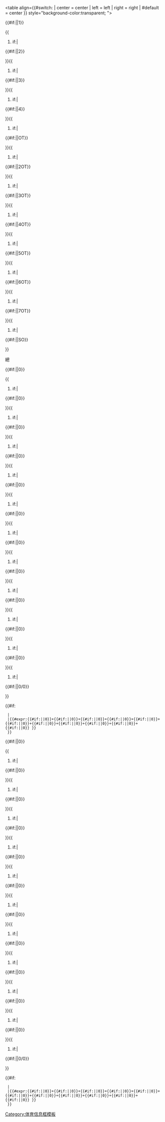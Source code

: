 <includeonly><table align={{#switch:{{{align|}}}
| center = center
| left = left
| right = right
| #default = center
}} style="background-color:transparent; {{{style|}}}">
<tr>
<th></th>
<th style="text-align:center; width: {{{width|25px}}}; vertical-align: bottom">{{#if:{{{label_1period|}}}|{{{label_1period}}}|1}}</th>{{
#if:{{{teama_2period|}}}{{{teamb_2period|}}}|
<th style="text-align:center; width: {{{width|25px}}}; vertical-align: bottom">{{#if:{{{label_2period|}}}|{{{label_2period}}}|2}}</th>
}}{{
#if:{{{teama_3period|}}}{{{teamb_3period|}}}|
<th style="text-align:center; width: {{{width|25px}}}; vertical-align: bottom">{{#if:{{{label_3period|}}}|{{{label_3period}}}|3}}</th>
}}{{
#if:{{{teama_4period|}}}{{{teamb_4period|}}}|
<th style="text-align:center; width: {{{width|25px}}}; vertical-align: bottom">{{#if:{{{label_4period|}}}|{{{label_4period}}}|4}}</th>
}}{{
#if:{{{teama_OTperiod|}}}{{{teamb_OTperiod|}}}|
<th style="text-align:center; width: {{{width|25px}}}; vertical-align: bottom">{{#if:{{{label_OTperiod|}}}|{{{label_OTperiod}}}|OT}}</th>
}}{{
#if:{{{teama_OT2period|}}}{{{teamb_OT2period|}}}|
<th style="text-align:center; width: {{{width|25px}}}; vertical-align: bottom">{{#if:{{{label_OT2period|}}}|{{{label_OT2period}}}|2OT}}</th>
}}{{
#if:{{{teama_OT3period|}}}{{{teamb_OT3period|}}}|
<th style="text-align:center; width: {{{width|25px}}}; vertical-align: bottom">{{#if:{{{label_OT3period|}}}|{{{label_OT3period}}}|3OT}}</th>
}}{{
#if:{{{teama_OT4period|}}}{{{teamb_OT4period|}}}|
<th style="text-align:center; width: {{{width|25px}}}; vertical-align: bottom">{{#if:{{{label_OT4period|}}}|{{{label_OT4period}}}|4OT}}</th>
}}{{
#if:{{{teama_OT5period|}}}{{{teamb_OT5period|}}}|
<th style="text-align:center; width: {{{width|25px}}}; vertical-align: bottom">{{#if:{{{label_OT5period|}}}|{{{label_OT5period}}}|5OT}}</th>
}}{{
#if:{{{teama_OT6period|}}}{{{teamb_OT6period|}}}|
<th style="text-align:center; width: {{{width|25px}}}; vertical-align: bottom">{{#if:{{{label_OT6period|}}}|{{{label_OT6period}}}|6OT}}</th>
}}{{
#if:{{{teama_OT7period|}}}{{{teamb_OT7period|}}}|
<th style="text-align:center; width: {{{width|25px}}}; vertical-align: bottom">{{#if:{{{label_OT7period|}}}|{{{label_OT7period}}}|7OT}}</th>
}}{{
#if:{{{teama_SO|}}}{{{teamb_SO|}}}|
<th style="text-align:center; width: {{{width|25px}}}; vertical-align: bottom">{{#if:{{{label_SO|}}}|{{{label_SO}}}|SO}}</th>
}}
<th style="text-align:center; width: {{{width|25px}}}; vertical-align: bottom">總</th>
</tr><tr>
<td style="text-align:right; white-space: nowrap">{{{teama}}}</td>
<td style="text-align:center; background:#efefef">{{#if:{{{teama_1period|}}}|{{{teama_1period}}}|0}}</td>{{
#if:{{{teama_2period|}}}{{{teamb_2period|}}}|
<td style="text-align:center; background:#efefef">{{#if:{{{teama_2period|}}}|{{{teama_2period}}}|0}}</td>
}}{{
#if:{{{teama_3period|}}}{{{teamb_3period|}}}|
<td style="text-align:center; background:#efefef">{{#if:{{{teama_3period|}}}|{{{teama_3period}}}|0}}</td>
}}{{
#if:{{{teama_4period|}}}{{{teamb_4period|}}}|
<td style="text-align:center; background:#efefef">{{#if:{{{teama_4period|}}}|{{{teama_4period}}}|0}}</td>
}}{{
#if:{{{teama_OTperiod|}}}{{{teamb_OTperiod|}}}|
<td style="text-align:center; background:#efefef">{{#if:{{{teama_OTperiod|}}}|{{{teama_OTperiod}}}|0}}</td>
}}{{
#if:{{{teama_OT2period|}}}{{{teamb_OT2period|}}}|
<td style="text-align:center; background:#efefef">{{#if:{{{teama_OT2period|}}}|{{{teama_OT2period}}}|0}}</td>
}}{{
#if:{{{teama_OT3period|}}}{{{teamb_OT3period|}}}|
<td style="text-align:center; background:#efefef">{{#if:{{{teama_OT3period|}}}|{{{teama_OT3period}}}|0}}</td>
}}{{
#if:{{{teama_OT4period|}}}{{{teamb_OT4period|}}}|
<td style="text-align:center; background:#efefef">{{#if:{{{teama_OT4period|}}}|{{{teama_OT4period}}}|0}}</td>
}}{{
#if:{{{teama_OT5period|}}}{{{teamb_OT5period|}}}|
<td style="text-align:center; background:#efefef">{{#if:{{{teama_OT5period|}}}|{{{teama_OT5period}}}|0}}</td>
}}{{
#if:{{{teama_OT6period|}}}{{{teamb_OT6period|}}}|
<td style="text-align:center; background:#efefef">{{#if:{{{teama_OT6period|}}}|{{{teama_OT6period}}}|0}}</td>
}}{{
#if:{{{teama_OT7period|}}}{{{teamb_OT7period|}}}|
<td style="text-align:center; background:#efefef">{{#if:{{{teama_OT7period|}}}|{{{teama_OT7period}}}|0}}</td>
}}{{
#if:{{{teama_SO|}}}{{{teamb_SO|}}}|
<td style="text-align:center; background:#efefef">{{#if:{{{teama_SO|}}}|{{{teama_SO}}}|0/0}}</td>
}}
<td style="text-align:center; font-weight: bold">{{#if:{{{teama_total|}}}
  |{{{teama_total|}}}
  |{{#expr:{{#if:{{{teama_1period|}}}|{{{teama_1period}}}|0}}+{{#if:{{{teama_2period|}}}|{{{teama_2period}}}|0}}+{{#if:{{{teama_3period|}}}|{{{teama_3period}}}|0}}+{{#if:{{{teama_4period|}}}|{{{teama_4period}}}|0}}+{{#if:{{{teama_OTperiod|}}}|{{{teama_OTperiod}}}|0}}+{{#if:{{{teama_OT2period|}}}|{{{teama_OT2period}}}|0}}+{{#if:{{{teama_OT3period|}}}|{{{teama_OT3period}}}|0}}+{{#if:{{{teama_OT4period|}}}|{{{teama_OT4period}}}|0}}+{{#if:{{{teama_OT5period|}}}|{{{teama_OT5period}}}|0}}+{{#if:{{{teama_OT6period|}}}|{{{teama_OT6period}}}|0}}+{{#if:{{{teama_OT7period|}}}|{{{teama_OT7period}}}|0}} }}
  }}</td>
</tr><tr>
<td style="text-align:right; white-space: nowrap">{{{teamb}}}</td>
<td style="text-align:center; background:#efefef">{{#if:{{{teamb_1period|}}}|{{{teamb_1period}}}|0}}</td>{{
#if:{{{teama_2period|}}}{{{teamb_2period|}}}|
<td style="text-align:center; background:#efefef">{{#if:{{{teamb_2period|}}}|{{{teamb_2period}}}|0}}</td>
}}{{
#if:{{{teama_3period|}}}{{{teamb_3period|}}}|
<td style="text-align:center; background:#efefef">{{#if:{{{teamb_3period|}}}|{{{teamb_3period}}}|0}}</td>
}}{{
#if:{{{teama_4period|}}}{{{teamb_4period|}}}|
<td style="text-align:center; background:#efefef">{{#if:{{{teamb_4period|}}}|{{{teamb_4period}}}|0}}</td>
}}{{
#if:{{{teama_OTperiod|}}}{{{teamb_OTperiod|}}}|
<td style="text-align:center; background:#efefef">{{#if:{{{teamb_OTperiod|}}}|{{{teamb_OTperiod}}}|0}}</td>
}}{{
#if:{{{teama_OT2period|}}}{{{teamb_OT2period|}}}|
<td style="text-align:center; background:#efefef">{{#if:{{{teamb_OT2period|}}}|{{{teamb_OT2period}}}|0}}</td>
}}{{
#if:{{{teama_OT3period|}}}{{{teamb_OT3period|}}}|
<td style="text-align:center; background:#efefef">{{#if:{{{teamb_OT3period|}}}|{{{teamb_OT3period}}}|0}}</td>
}}{{
#if:{{{teama_OT4period|}}}{{{teamb_OT4period|}}}|
<td style="text-align:center; background:#efefef">{{#if:{{{teamb_OT4period|}}}|{{{teamb_OT4period}}}|0}}</td>
}}{{
#if:{{{teama_OT5period|}}}{{{teamb_OT5period|}}}|
<td style="text-align:center; background:#efefef">{{#if:{{{teamb_OT5period|}}}|{{{teamb_OT5period}}}|0}}</td>
}}{{
#if:{{{teama_OT6period|}}}{{{teamb_OT6period|}}}|
<td style="text-align:center; background:#efefef">{{#if:{{{teamb_OT6period|}}}|{{{teamb_OT6period}}}|0}}</td>
}}{{
#if:{{{teama_OT7period|}}}{{{teamb_OT7period|}}}|
<td style="text-align:center; background:#efefef">{{#if:{{{teamb_OT7period|}}}|{{{teamb_OT7period}}}|0}}</td>
}}{{
#if:{{{teama_SO|}}}{{{teamb_SO|}}}|
<td style="text-align:center; background:#efefef">{{#if:{{{teamb_SO|}}}|{{{teamb_SO}}}|0/0}}</td>
}}
<td style="text-align:center; font-weight: bold">{{#if:{{{teamb_total|}}}
  |{{{teamb_total|}}}
  |{{#expr:{{#if:{{{teamb_1period|}}}|{{{teamb_1period}}}|0}}+{{#if:{{{teamb_2period|}}}|{{{teamb_2period}}}|0}}+{{#if:{{{teamb_3period|}}}|{{{teamb_3period}}}|0}}+{{#if:{{{teamb_4period|}}}|{{{teamb_4period}}}|0}}+{{#if:{{{teamb_OTperiod|}}}|{{{teamb_OTperiod}}}|0}}+{{#if:{{{teamb_OT2period|}}}|{{{teamb_OT2period}}}|0}}+{{#if:{{{teamb_OT3period|}}}|{{{teamb_OT3period}}}|0}}+{{#if:{{{teamb_OT4period|}}}|{{{teamb_OT4period}}}|0}}+{{#if:{{{teamb_OT5period|}}}|{{{teamb_OT5period}}}|0}}+{{#if:{{{teamb_OT6period|}}}|{{{teamb_OT6period}}}|0}}+{{#if:{{{teamb_OT7period|}}}|{{{teamb_OT7period}}}|0}} }}
  }}</td>
</tr></table></includeonly><noinclude>
[[Category:体育信息框模板]]
{{documentation}}
</noinclude>